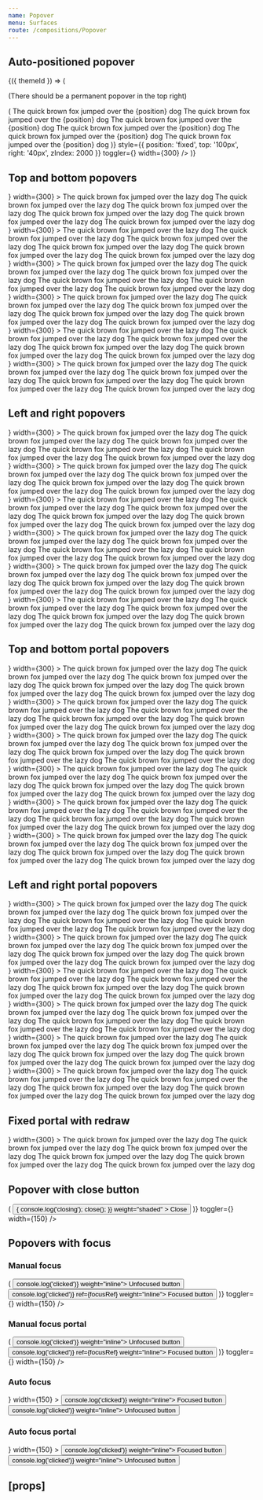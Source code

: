 ```yaml
---
name: Popover
menu: Surfaces
route: /compositions/Popover
---
```



<PageTitle src="compositions/Popover" title="Popover" />

## Auto-positioned popover

<Playground>
  <ThemeWrapper withThemeId>
    {({ themeId }) => (
      <React.Fragment>
        <p>(There should be a permanent popover in the top right)</p>
        <PortalPopover
          focusable
          initialVisible
          permanent
          height={80}
          layout="horizontal"
          offset={{ horizontal }}
          portal="fixed"
          renderChildren={({ position }) => (
            <Card full raised>
              <Paper contained scrollable color="accent-primary" container="popover" scrollbar="small">
                <Typography as="div" size="small" variants="line-height-comfy">
                  The quick brown fox jumped over the {position} dog The quick brown fox jumped over the {position} dog
                  The quick brown fox jumped over the {position} dog The quick brown fox jumped over the {position} dog
                  The quick brown fox jumped over the {position} dog The quick brown fox jumped over the {position} dog
                </Typography>
              </Paper>
            </Card>
          )}
          style={{ position: 'fixed', top: '100px', right: '40px', zIndex: 2000 }}
          toggler={<ArrowUpDownIcon scale="xlarge" style={{ color: themes[themeId]['color-accent-primary'] }} />}
          width={300}
        />
      </React.Fragment>
    )}
  </ThemeWrapper>
</Playground>

## Top and bottom popovers

<Playground>
  <ThemeWrapper>
    <Flex
      wrap
      alignContent="center"
      direction="row"
      justifyContent="space-between"
      style={{ margin: 'auto', height: '280px', width: '400px' }}
    >
      <div
        style={{
          display: 'flex',
          flexDirection: 'column',
          flex: 'none',
          width: '33%',
          margin: '8px 0',
          alignItems: 'flex-start',
        }}
      >
        <InlinePopover
          initialVisible
          height={80}
          offset={{ vertical }}
          position="top-left"
          toggler={<ArrowUpDownIcon scale="xlarge" />}
          width={300}
        >
          <Paper contained scrollable color="accent-primary" container="popover" scrollbar="small">
            <Typography as="div" size="small" variants="line-height-comfy">
              The quick brown fox jumped over the lazy dog The quick brown fox jumped over the lazy dog The quick brown
              fox jumped over the lazy dog The quick brown fox jumped over the lazy dog The quick brown fox jumped over
              the lazy dog The quick brown fox jumped over the lazy dog
            </Typography>
          </Paper>
        </InlinePopover>
      </div>
      <div
        style={{
          display: 'flex',
          flexDirection: 'column',
          flex: 'none',
          width: '33%',
          margin: '8px 0',
          alignItems: 'center',
        }}
      >
        <InlinePopover
          initialVisible
          height={80}
          offset={{ vertical }}
          position="top-center"
          toggler={<ArrowUpDownIcon scale="xlarge" />}
          width={300}
        >
          <Paper contained scrollable color="accent-primary" container="popover" scrollbar="small">
            <Typography as="div" size="small" variants="line-height-comfy">
              The quick brown fox jumped over the lazy dog The quick brown fox jumped over the lazy dog The quick brown
              fox jumped over the lazy dog The quick brown fox jumped over the lazy dog The quick brown fox jumped over
              the lazy dog The quick brown fox jumped over the lazy dog
            </Typography>
          </Paper>
        </InlinePopover>
      </div>
      <div
        style={{
          display: 'flex',
          flexDirection: 'column',
          flex: 'none',
          width: '33%',
          margin: '8px 0',
          alignItems: 'flex-end',
        }}
      >
        <InlinePopover
          initialVisible
          height={80}
          offset={{ vertical }}
          position="top-right"
          toggler={<ArrowUpDownIcon scale="xlarge" />}
          width={300}
        >
          <Paper contained scrollable color="accent-primary" container="popover" scrollbar="small">
            <Typography as="div" size="small" variants="line-height-comfy">
              The quick brown fox jumped over the lazy dog The quick brown fox jumped over the lazy dog The quick brown
              fox jumped over the lazy dog The quick brown fox jumped over the lazy dog The quick brown fox jumped over
              the lazy dog The quick brown fox jumped over the lazy dog
            </Typography>
          </Paper>
        </InlinePopover>
      </div>
      <div
        style={{
          display: 'flex',
          flexDirection: 'column',
          flex: 'none',
          width: '33%',
          margin: '8px 0',
          alignItems: 'flex-start',
        }}
      >
        <InlinePopover
          initialVisible
          height={80}
          offset={{ vertical }}
          position="bottom-left"
          toggler={<ArrowUpDownIcon scale="xlarge" />}
          width={300}
        >
          <Paper contained scrollable color="accent-primary" container="popover" scrollbar="small">
            <Typography as="div" size="small" variants="line-height-comfy">
              The quick brown fox jumped over the lazy dog The quick brown fox jumped over the lazy dog The quick brown
              fox jumped over the lazy dog The quick brown fox jumped over the lazy dog The quick brown fox jumped over
              the lazy dog The quick brown fox jumped over the lazy dog
            </Typography>
          </Paper>
        </InlinePopover>
      </div>
      <div
        style={{
          display: 'flex',
          flexDirection: 'column',
          flex: 'none',
          width: '33%',
          margin: '8px 0',
          alignItems: 'center',
        }}
      >
        <InlinePopover
          initialVisible
          height={80}
          offset={{ vertical }}
          position="bottom-center"
          toggler={<ArrowUpDownIcon scale="xlarge" />}
          width={300}
        >
          <Paper contained scrollable color="accent-primary" container="popover" scrollbar="small">
            <Typography as="div" size="small" variants="line-height-comfy">
              The quick brown fox jumped over the lazy dog The quick brown fox jumped over the lazy dog The quick brown
              fox jumped over the lazy dog The quick brown fox jumped over the lazy dog The quick brown fox jumped over
              the lazy dog The quick brown fox jumped over the lazy dog
            </Typography>
          </Paper>
        </InlinePopover>
      </div>
      <div
        style={{
          display: 'flex',
          flexDirection: 'column',
          flex: 'none',
          width: '33%',
          margin: '8px 0',
          alignItems: 'flex-end',
        }}
      >
        <InlinePopover
          initialVisible
          height={80}
          offset={{ vertical }}
          position="bottom-right"
          toggler={<ArrowUpDownIcon scale="xlarge" />}
          width={300}
        >
          <Paper contained scrollable color="accent-primary" container="popover" scrollbar="small">
            <Typography as="div" size="small" variants="line-height-comfy">
              The quick brown fox jumped over the lazy dog The quick brown fox jumped over the lazy dog The quick brown
              fox jumped over the lazy dog The quick brown fox jumped over the lazy dog The quick brown fox jumped over
              the lazy dog The quick brown fox jumped over the lazy dog
            </Typography>
          </Paper>
        </InlinePopover>
      </div>
    </Flex>
  </ThemeWrapper>
</Playground>

## Left and right popovers

<Playground>
  <ThemeWrapper>
    <Flex wrap alignContent="center" direction="column" justifyContent="space-between" style={{ height: '400px' }}>
      <div
        style={{
          display: 'flex',
          flexDirection: 'row',
          flex: 'none',
          height: '33%',
          margin: '0 8px',
          alignItems: 'flex-start',
        }}
      >
        <InlinePopover
          initialVisible
          offset={{ horizontal }}
          position="left-top"
          toggler={<ArrowUpDownIcon scale="xlarge" />}
          width={300}
        >
          <Paper color="accent-primary" container="popover">
            <Typography as="div" size="small" variants="line-height-comfy">
              The quick brown fox jumped over the lazy dog The quick brown fox jumped over the lazy dog The quick brown
              fox jumped over the lazy dog The quick brown fox jumped over the lazy dog The quick brown fox jumped over
              the lazy dog The quick brown fox jumped over the lazy dog
            </Typography>
          </Paper>
        </InlinePopover>
      </div>
      <div
        style={{
          display: 'flex',
          flexDirection: 'row',
          flex: 'none',
          height: '33%',
          margin: '0 8px',
          alignItems: 'center',
        }}
      >
        <InlinePopover
          initialVisible
          offset={{ horizontal }}
          position="left-center"
          toggler={<ArrowUpDownIcon scale="xlarge" />}
          width={300}
        >
          <Paper color="accent-primary" container="popover">
            <Typography as="div" size="small" variants="line-height-comfy">
              The quick brown fox jumped over the lazy dog The quick brown fox jumped over the lazy dog The quick brown
              fox jumped over the lazy dog The quick brown fox jumped over the lazy dog The quick brown fox jumped over
              the lazy dog The quick brown fox jumped over the lazy dog
            </Typography>
          </Paper>
        </InlinePopover>
      </div>
      <div
        style={{
          display: 'flex',
          flexDirection: 'row',
          flex: 'none',
          height: '33%',
          margin: '0 8px',
          alignItems: 'flex-end',
        }}
      >
        <InlinePopover
          initialVisible
          offset={{ horizontal }}
          position="left-bottom"
          toggler={<ArrowUpDownIcon scale="xlarge" />}
          width={300}
        >
          <Paper color="accent-primary" container="popover">
            <Typography as="div" size="small" variants="line-height-comfy">
              The quick brown fox jumped over the lazy dog The quick brown fox jumped over the lazy dog The quick brown
              fox jumped over the lazy dog The quick brown fox jumped over the lazy dog The quick brown fox jumped over
              the lazy dog The quick brown fox jumped over the lazy dog
            </Typography>
          </Paper>
        </InlinePopover>
      </div>
      <div
        style={{
          display: 'flex',
          flexDirection: 'row',
          flex: 'none',
          height: '33%',
          margin: '0 8px',
          alignItems: 'flex-start',
        }}
      >
        <InlinePopover
          initialVisible
          offset={{ horizontal }}
          position="right-top"
          toggler={<ArrowUpDownIcon scale="xlarge" />}
          width={300}
        >
          <Paper color="accent-primary" container="popover">
            <Typography as="div" size="small" variants="line-height-comfy">
              The quick brown fox jumped over the lazy dog The quick brown fox jumped over the lazy dog The quick brown
              fox jumped over the lazy dog The quick brown fox jumped over the lazy dog The quick brown fox jumped over
              the lazy dog The quick brown fox jumped over the lazy dog
            </Typography>
          </Paper>
        </InlinePopover>
      </div>
      <div
        style={{
          display: 'flex',
          flexDirection: 'row',
          flex: 'none',
          height: '33%',
          margin: '0 8px',
          alignItems: 'center',
        }}
      >
        <InlinePopover
          initialVisible
          offset={{ horizontal }}
          position="right-center"
          toggler={<ArrowUpDownIcon scale="xlarge" />}
          width={300}
        >
          <Paper color="accent-primary" container="popover">
            <Typography as="div" size="small" variants="line-height-comfy">
              The quick brown fox jumped over the lazy dog The quick brown fox jumped over the lazy dog The quick brown
              fox jumped over the lazy dog The quick brown fox jumped over the lazy dog The quick brown fox jumped over
              the lazy dog The quick brown fox jumped over the lazy dog
            </Typography>
          </Paper>
        </InlinePopover>
      </div>
      <div
        style={{
          display: 'flex',
          flexDirection: 'row',
          flex: 'none',
          height: '33%',
          margin: '0 8px',
          alignItems: 'flex-end',
        }}
      >
        <InlinePopover
          initialVisible
          offset={{ horizontal }}
          position="right-bottom"
          toggler={<ArrowUpDownIcon scale="xlarge" />}
          width={300}
        >
          <Paper color="accent-primary" container="popover">
            <Typography as="div" size="small" variants="line-height-comfy">
              The quick brown fox jumped over the lazy dog The quick brown fox jumped over the lazy dog The quick brown
              fox jumped over the lazy dog The quick brown fox jumped over the lazy dog The quick brown fox jumped over
              the lazy dog The quick brown fox jumped over the lazy dog
            </Typography>
          </Paper>
        </InlinePopover>
      </div>
    </Flex>
  </ThemeWrapper>
</Playground>

## Top and bottom portal popovers

<Playground>
  <ThemeWrapper>
    <Flex
      wrap
      alignContent="center"
      direction="row"
      justifyContent="space-between"
      style={{ margin: 'auto', height: '280px', width: '400px' }}
    >
      <div
        style={{
          display: 'flex',
          flexDirection: 'column',
          flex: 'none',
          width: '33%',
          margin: '8px 0',
          alignItems: 'flex-start',
        }}
      >
        <PortalPopover
          initialVisible
          height={80}
          offset={{ vertical }}
          position="top-left"
          toggler={<ArrowUpDownIcon scale="xlarge" />}
          width={300}
        >
          <Paper contained scrollable color="accent-primary" container="popover" scrollbar="small">
            <Typography as="div" size="small" variants="line-height-comfy">
              The quick brown fox jumped over the lazy dog The quick brown fox jumped over the lazy dog The quick brown
              fox jumped over the lazy dog The quick brown fox jumped over the lazy dog The quick brown fox jumped over
              the lazy dog The quick brown fox jumped over the lazy dog
            </Typography>
          </Paper>
        </PortalPopover>
      </div>
      <div
        style={{
          display: 'flex',
          flexDirection: 'column',
          flex: 'none',
          width: '33%',
          margin: '8px 0',
          alignItems: 'center',
        }}
      >
        <PortalPopover
          initialVisible
          height={80}
          offset={{ vertical }}
          position="top-center"
          toggler={<ArrowUpDownIcon scale="xlarge" />}
          width={300}
        >
          <Paper contained scrollable color="accent-primary" container="popover" scrollbar="small">
            <Typography as="div" size="small" variants="line-height-comfy">
              The quick brown fox jumped over the lazy dog The quick brown fox jumped over the lazy dog The quick brown
              fox jumped over the lazy dog The quick brown fox jumped over the lazy dog The quick brown fox jumped over
              the lazy dog The quick brown fox jumped over the lazy dog
            </Typography>
          </Paper>
        </PortalPopover>
      </div>
      <div
        style={{
          display: 'flex',
          flexDirection: 'column',
          flex: 'none',
          width: '33%',
          margin: '8px 0',
          alignItems: 'flex-end',
        }}
      >
        <PortalPopover
          initialVisible
          height={80}
          offset={{ vertical }}
          position="top-right"
          toggler={<ArrowUpDownIcon scale="xlarge" />}
          width={300}
        >
          <Paper contained scrollable color="accent-primary" container="popover" scrollbar="small">
            <Typography as="div" size="small" variants="line-height-comfy">
              The quick brown fox jumped over the lazy dog The quick brown fox jumped over the lazy dog The quick brown
              fox jumped over the lazy dog The quick brown fox jumped over the lazy dog The quick brown fox jumped over
              the lazy dog The quick brown fox jumped over the lazy dog
            </Typography>
          </Paper>
        </PortalPopover>
      </div>
      <div
        style={{
          display: 'flex',
          flexDirection: 'column',
          flex: 'none',
          width: '33%',
          margin: '8px 0',
          alignItems: 'flex-start',
        }}
      >
        <PortalPopover
          initialVisible
          height={80}
          offset={{ vertical }}
          position="bottom-left"
          toggler={<ArrowUpDownIcon scale="xlarge" />}
          width={300}
        >
          <Paper contained scrollable color="accent-primary" container="popover" scrollbar="small">
            <Typography as="div" size="small" variants="line-height-comfy">
              The quick brown fox jumped over the lazy dog The quick brown fox jumped over the lazy dog The quick brown
              fox jumped over the lazy dog The quick brown fox jumped over the lazy dog The quick brown fox jumped over
              the lazy dog The quick brown fox jumped over the lazy dog
            </Typography>
          </Paper>
        </PortalPopover>
      </div>
      <div
        style={{
          display: 'flex',
          flexDirection: 'column',
          flex: 'none',
          width: '33%',
          margin: '8px 0',
          alignItems: 'center',
        }}
      >
        <PortalPopover
          initialVisible
          height={80}
          offset={{ vertical }}
          position="bottom-center"
          toggler={<ArrowUpDownIcon scale="xlarge" />}
          width={300}
        >
          <Paper contained scrollable color="accent-primary" container="popover" scrollbar="small">
            <Typography as="div" size="small" variants="line-height-comfy">
              The quick brown fox jumped over the lazy dog The quick brown fox jumped over the lazy dog The quick brown
              fox jumped over the lazy dog The quick brown fox jumped over the lazy dog The quick brown fox jumped over
              the lazy dog The quick brown fox jumped over the lazy dog
            </Typography>
          </Paper>
        </PortalPopover>
      </div>
      <div
        style={{
          display: 'flex',
          flexDirection: 'column',
          flex: 'none',
          width: '33%',
          margin: '8px 0',
          alignItems: 'flex-end',
        }}
      >
        <PortalPopover
          initialVisible
          height={80}
          offset={{ vertical }}
          position="bottom-right"
          toggler={<ArrowUpDownIcon scale="xlarge" />}
          width={300}
        >
          <Paper contained scrollable color="accent-primary" container="popover" scrollbar="small">
            <Typography as="div" size="small" variants="line-height-comfy">
              The quick brown fox jumped over the lazy dog The quick brown fox jumped over the lazy dog The quick brown
              fox jumped over the lazy dog The quick brown fox jumped over the lazy dog The quick brown fox jumped over
              the lazy dog The quick brown fox jumped over the lazy dog
            </Typography>
          </Paper>
        </PortalPopover>
      </div>
    </Flex>
  </ThemeWrapper>
</Playground>

## Left and right portal popovers

<Playground>
  <ThemeWrapper>
    <Flex wrap alignContent="center" direction="column" justifyContent="space-between" style={{ height: '400px' }}>
      <div
        style={{
          display: 'flex',
          flexDirection: 'row',
          flex: 'none',
          height: '33%',
          margin: '0 8px',
          alignItems: 'flex-start',
        }}
      >
        <PortalPopover
          initialVisible
          offset={{ horizontal }}
          position="left-top"
          toggler={<ArrowUpDownIcon scale="xlarge" />}
          width={300}
        >
          <Paper color="accent-primary" container="popover">
            <Typography as="div" size="small" variants="line-height-comfy">
              The quick brown fox jumped over the lazy dog The quick brown fox jumped over the lazy dog The quick brown
              fox jumped over the lazy dog The quick brown fox jumped over the lazy dog The quick brown fox jumped over
              the lazy dog The quick brown fox jumped over the lazy dog
            </Typography>
          </Paper>
        </PortalPopover>
      </div>
      <div
        style={{
          display: 'flex',
          flexDirection: 'row',
          flex: 'none',
          height: '33%',
          margin: '0 8px',
          alignItems: 'center',
        }}
      >
        <PortalPopover
          initialVisible
          offset={{ horizontal }}
          position="left-center"
          toggler={<ArrowUpDownIcon scale="xlarge" />}
          width={300}
        >
          <Paper color="accent-primary" container="popover">
            <Typography as="div" size="small" variants="line-height-comfy">
              The quick brown fox jumped over the lazy dog The quick brown fox jumped over the lazy dog The quick brown
              fox jumped over the lazy dog The quick brown fox jumped over the lazy dog The quick brown fox jumped over
              the lazy dog The quick brown fox jumped over the lazy dog
            </Typography>
          </Paper>
        </PortalPopover>
      </div>
      <div
        style={{
          display: 'flex',
          flexDirection: 'row',
          flex: 'none',
          height: '33%',
          margin: '0 8px',
          alignItems: 'flex-end',
        }}
      >
        <PortalPopover
          initialVisible
          offset={{ horizontal }}
          position="left-bottom"
          toggler={<ArrowUpDownIcon scale="xlarge" />}
          width={300}
        >
          <Paper color="accent-primary" container="popover">
            <Typography as="div" size="small" variants="line-height-comfy">
              The quick brown fox jumped over the lazy dog The quick brown fox jumped over the lazy dog The quick brown
              fox jumped over the lazy dog The quick brown fox jumped over the lazy dog The quick brown fox jumped over
              the lazy dog The quick brown fox jumped over the lazy dog
            </Typography>
          </Paper>
        </PortalPopover>
      </div>
      <div
        style={{
          display: 'flex',
          flexDirection: 'row',
          flex: 'none',
          height: '33%',
          margin: '0 8px',
          alignItems: 'flex-start',
        }}
      >
        <PortalPopover
          initialVisible
          offset={{ horizontal }}
          position="right-top"
          toggler={<ArrowUpDownIcon scale="xlarge" />}
          width={300}
        >
          <Paper color="accent-primary" container="popover">
            <Typography as="div" size="small" variants="line-height-comfy">
              The quick brown fox jumped over the lazy dog The quick brown fox jumped over the lazy dog The quick brown
              fox jumped over the lazy dog The quick brown fox jumped over the lazy dog The quick brown fox jumped over
              the lazy dog The quick brown fox jumped over the lazy dog
            </Typography>
          </Paper>
        </PortalPopover>
      </div>
      <div
        style={{
          display: 'flex',
          flexDirection: 'row',
          flex: 'none',
          height: '33%',
          margin: '0 8px',
          alignItems: 'center',
        }}
      >
        <PortalPopover
          initialVisible
          offset={{ horizontal }}
          position="right-center"
          toggler={<ArrowUpDownIcon scale="xlarge" />}
          width={300}
        >
          <Paper color="accent-primary" container="popover">
            <Typography as="div" size="small" variants="line-height-comfy">
              The quick brown fox jumped over the lazy dog The quick brown fox jumped over the lazy dog The quick brown
              fox jumped over the lazy dog The quick brown fox jumped over the lazy dog The quick brown fox jumped over
              the lazy dog The quick brown fox jumped over the lazy dog
            </Typography>
          </Paper>
        </PortalPopover>
      </div>
      <div
        style={{
          display: 'flex',
          flexDirection: 'row',
          flex: 'none',
          height: '33%',
          margin: '0 8px',
          alignItems: 'flex-end',
        }}
      >
        <PortalPopover
          initialVisible
          offset={{ horizontal }}
          position="right-bottom"
          toggler={<ArrowUpDownIcon scale="xlarge" />}
          width={300}
        >
          <Paper color="accent-primary" container="popover">
            <Typography as="div" size="small" variants="line-height-comfy">
              The quick brown fox jumped over the lazy dog The quick brown fox jumped over the lazy dog The quick brown
              fox jumped over the lazy dog The quick brown fox jumped over the lazy dog The quick brown fox jumped over
              the lazy dog The quick brown fox jumped over the lazy dog
            </Typography>
          </Paper>
        </PortalPopover>
      </div>
    </Flex>
  </ThemeWrapper>
</Playground>

## Fixed portal with redraw

<Playground>
  <ThemeWrapper style={{ paddingTop: 60, paddingBottom: 60 }}>
    <PortalPopover
      initialVisible
      offset={{ horizontal }}
      portal="fixed"
      position="right-center"
      toggler={<ArrowUpDownIcon scale="xlarge" />}
      width={300}
    >
      <Paper color="accent-primary" container="popover">
        <Typography as="div" size="small" variants="line-height-comfy">
          The quick brown fox jumped over the lazy dog The quick brown fox jumped over the lazy dog The quick brown fox
          jumped over the lazy dog The quick brown fox jumped over the lazy dog The quick brown fox jumped over the lazy
          dog The quick brown fox jumped over the lazy dog
        </Typography>
      </Paper>
    </PortalPopover>
  </ThemeWrapper>
</Playground>

## Popover with close button

<Playground>
  <ThemeWrapper>
    <PortalPopover
      focusable
      height={32}
      offset={{ vertical, horizontal: 20 }}
      position="right-center"
      renderChildren={({ close }) => (
        <Button
          color="primary"
          onClick={() => {
            console.log('closing');
            close();
          }}
          weight="shaded"
        >
          Close
        </Button>
      )}
      toggler={<ArrowUpDownIcon scale="xlarge" />}
      width={150}
    />
  </ThemeWrapper>
</Playground>

## Popovers with focus

<Playground>
  <ThemeWrapper>
    <Flex wrap justifyContent="space-between">
      <div style={{ width: 220, height: 120, textAlign: 'center' }}>
        <h3>Manual focus</h3>
        <InlinePopover
          focusable
          height={74}
          offset={{ horizontal }}
          position="right-center"
          renderChildren={({ focusRef }) => (
            <Card full raised>
              <Paper contained scrollable color="accent-primary" container="popover" scrollbar="small">
                <Typography as="div" variants="reset">
                  <Rhythm my={1}>
                    <Button contrast onClick={() => console.log('clicked')} weight="inline">
                      Unfocused button
                    </Button>
                    <Button contrast onClick={() => console.log('clicked')} ref={focusRef} weight="inline">
                      Focused button
                    </Button>
                  </Rhythm>
                </Typography>
              </Paper>
            </Card>
          )}
          toggler={<ArrowUpDownIcon scale="xlarge" />}
          width={150}
        />
      </div>
      <div style={{ width: 220, height: 120, textAlign: 'center' }}>
        <h3>Manual focus portal</h3>
        <PortalPopover
          focusable
          height={74}
          offset={{ horizontal }}
          position="right-center"
          renderChildren={({ focusRef }) => (
            <Card full raised>
              <Paper contained scrollable color="accent-primary" container="popover" scrollbar="small">
                <Typography as="div" variants="reset">
                  <Rhythm my={1}>
                    <Button contrast onClick={() => console.log('clicked')} weight="inline">
                      Unfocused button
                    </Button>
                    <Button contrast onClick={() => console.log('clicked')} ref={focusRef} weight="inline">
                      Focused button
                    </Button>
                  </Rhythm>
                </Typography>
              </Paper>
            </Card>
          )}
          toggler={<ArrowUpDownIcon scale="xlarge" />}
          width={150}
        />
      </div>
      <div style={{ width: 220, height: 120, textAlign: 'center' }}>
        <h3>Auto focus</h3>
        <InlinePopover
          focusable
          height={74}
          offset={{ horizontal }}
          position="right-center"
          toggler={<ArrowUpDownIcon scale="xlarge" />}
          width={150}
        >
          <Card full raised>
            <Paper contained scrollable color="accent-primary" container="popover" scrollbar="small">
              <Typography as="div" variants="reset">
                <Rhythm my={1}>
                  <Button contrast onClick={() => console.log('clicked')} weight="inline">
                    Focused button
                  </Button>
                  <Button contrast onClick={() => console.log('clicked')} weight="inline">
                    Unfocused button
                  </Button>
                </Rhythm>
              </Typography>
            </Paper>
          </Card>
        </InlinePopover>
      </div>
      <div style={{ width: 220, height: 120, textAlign: 'center' }}>
        <h3>Auto focus portal</h3>
        <PortalPopover
          focusable
          height={74}
          offset={{ horizontal }}
          position="right-center"
          toggler={<ArrowUpDownIcon scale="xlarge" />}
          width={150}
        >
          <Card full raised>
            <Paper contained scrollable color="accent-primary" container="popover" scrollbar="small">
              <Typography as="div" variants="reset">
                <Rhythm my={1}>
                  <Button contrast onClick={() => console.log('clicked')} weight="inline">
                    Focused button
                  </Button>
                  <Button contrast onClick={() => console.log('clicked')} weight="inline">
                    Unfocused button
                  </Button>
                </Rhythm>
              </Typography>
            </Paper>
          </Card>
        </PortalPopover>
      </div>
    </Flex>
  </ThemeWrapper>
</Playground>

## \[props\]

<Props of={Popover} />
